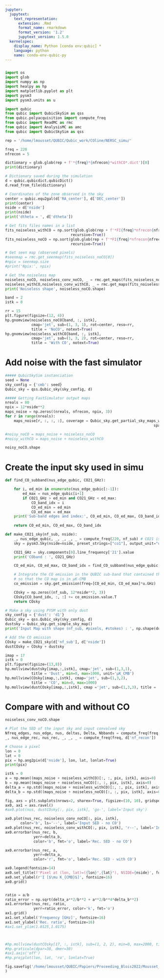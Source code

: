 ```yaml
---
jupyter:
  jupytext:
    text_representation:
      extension: .Rmd
      format_name: rmarkdown
      format_version: '1.2'
      jupytext_version: 1.5.0
  kernelspec:
    display_name: Python [conda env:qubic] *
    language: python
    name: conda-env-qubic-py
---
```


```python

```

```python
import os
import glob
import numpy as np
import healpy as hp
import matplotlib.pyplot as plt
import pysm3
import pysm3.units as u

import qubic
from qubic import QubicSkySim as qss
from qubic.polyacquisition import compute_freq
from qubic import ReadMC as rmc
from qubic import AnalysisMC as amc
from qubic import QubicSkySim as qss
```

```python
rep = '/home/lmousset/QUBIC/Qubic_work/COline/NERSC_simu/'

freq = 220
nfrecon = 5

dictionary = glob.glob(rep + f'*{freq}*{nfrecon}*withCO*.dict')[0]
print(dictionary)

# Dictionary saved during the simulation
d = qubic.qubicdict.qubicDict()
d.read_from_file(dictionary)

# Coordinates of the zone observed in the sky
center = qubic.equ2gal(d['RA_center'], d['DEC_center'])
print(center)
nside = d['nside']
print(nside)
print('dtheta = ', d['dtheta'])

# Get fits files names in a list
fits_noiseless_withCO = np.sort(glob.glob(rep + f'*FI{freq}*nfrecon{nfrecon}*withCO*_noiselessTrue*.fits', 
                              recursive=True))
fits_noiseless_noCO = np.sort(glob.glob(rep + f'*FI{freq}*nfrecon{nfrecon}*noCO*_noiselessTrue*.fits', 
                              recursive=True))

# Get seen map (observed pixels)
#seenmap = rmc.get_seenmap(fits_noiseless_noCO[0])
#npix = seenmap.size
#print('Npix:', npix)
```

```python
# Get the noiseless map
noiseless_noCO, noiseless_conv_noCO, _ = rmc.get_maps(fits_noiseless_noCO[0])
noiseless_withCO,noiseless_conv_withCO, _ = rmc.get_maps(fits_noiseless_withCO[0])
print('Noiseless shape', noiseless_noCO.shape)

```

```python
band = 2
istk = 0

rr = 15
plt.figure(figsize=(12, 4))
hp.gnomview(noiseless_noCO[band, :, istk], 
            cmap='jet', sub=(1, 3, 1), rot=center, reso=rr,
            title = 'NoCO', notext=True)
hp.gnomview(noiseless_withCO[band, :, istk], 
            cmap='jet', sub=(1, 3, 2), rot=center, reso=rr,
            title = 'With CO', notext=True)
```

# Add noise with the fast simulator

```python
##### QubicSkySim instanciation
seed = None
sky_config = {'cmb': seed}
Qubic_sky = qss.Qubic_sky(sky_config, d)

##### Getting FastSimulator output maps
nreals = 80
npix = 12*nside**2
maps_noise = np.zeros((nreals, nfrecon, npix, 3))
for r in range(nreals):
    maps_noise[r, :, :, :], coverage = Qubic_sky.get_partial_sky_maps_withnoise(noise_only=True, 
                                                                    spatial_noise=False)     

```

```python
#noisy_noCO = maps_noise + noiseless_noCO
#noisy_withCO = maps_noise + noiseless_withCO
```

```python
noisy_noCO.shape
```

# Create the input sky used in simu

```python
def find_CO_subband(nus_edge_qubic, CO21_GHz):

    for i, ed_min in enumerate(nus_edge_qubic[:-1]):
        ed_max = nus_edge_qubic[i+1]
        if CO21_GHz > ed_min and CO21_GHz < ed_max:
            CO_band_idx = i
            CO_ed_min = ed_min
            CO_ed_max = ed_max
    print('Sub-band edges and index:', CO_ed_min, CO_ed_max, CO_band_idx)
            
    return CO_ed_min, CO_ed_max, CO_band_idx

def make_CO21_sky(nf_sub, nside):
    _, nus_edge_qubic, _, _, _, _ = compute_freq(220, nf_sub) # CO21 is contained in the 220GHz focal plane
    sky = pysm3.Sky(nside=nside, preset_strings=["co1"], output_unit="uK_CMB")

    CO21_GHz = sky.components[0].line_frequency['21'].value
    print('COband : ', CO21_GHz)

    CO_ed_min, CO_ed_max, CO_band_idx = find_CO_subband(nus_edge_qubic, CO21_GHz)

    # Integrate the CO emission in the QUBIC sub-band that contained the CO line 
    # so that the CO map is in µK-CMB
    co_emission = sky.get_emission(freq=[CO_ed_min, CO_ed_max]*u.GHz)

    COsky = np.zeros((nf_sub, 12*nside**2, 3))
    COsky[CO_band_idx, :, :] += co_emission.value.T
    return COsky
```

```python
# Make a sky using PYSM with only dust
sky_config = {'dust': 'd1'}
Qubic_sky = qss.Qubic_sky(sky_config, d)
dustsky = Qubic_sky.get_simple_sky_map()
print('Input Map with shape (nf_sub, #pixels, #stokes) : ', np.shape(dustsky))

# Add the CO emission
COsky = make_CO21_sky(d['nf_sub'], d['nside'])
dustCOsky = COsky + dustsky
```

```python
imap = 17
istk = 0
plt.figure(figsize=(13,8))
hp.mollview(dustsky[imap,:,istk], cmap='jet', sub=(1,3,1),
            title = 'Dust', min=0, max=1000, unit='µK_CMB')
hp.mollview(COsky[imap,:,istk], cmap='jet', sub=(1,3,2),
            title = 'CO', min=0, max=1000)
hp.mollview(dustCOsky[imap,:,istk], cmap ='jet', sub=(1,3,3), title = 'dust + CO', min=0, max=1000)
```

# Compare with and without CO

```python
noiseless_conv_noCO.shape
```

```python
# Plot the SED of the input sky and input convolved sky
Nfreq_edges, nus_edge, nus, deltas, Delta, Nbbands = compute_freq(freq, d['nf_sub'])
_, nus_edge_rec, nus_rec, _, _, _ = compute_freq(freq, d['nf_recon'])

# Choose a pixel
lon = 0
lat = 0
pix = hp.ang2pix(d['nside'], lon, lat, lonlat=True)
print(pix)

istk = 0
a = np.mean((maps_noise + noiseless_withCO)[:, :, pix, istk], axis=0)
b = np.mean((maps_noise + noiseless_noCO)[:, :, pix, istk], axis=0)
delta_a = np.std((maps_noise + noiseless_withCO)[:, :, pix, istk], axis=0)/np.sqrt(nreals)
delta_b = np.std((maps_noise + noiseless_noCO)[:, :, pix, istk], axis=0)/np.sqrt(nreals)

fig, axs = plt.subplots(nrows=2, sharex=True, figsize=(10, 10), gridspec_kw={'height_ratios': [1.2, 1], 'hspace': 0})
ax0, ax1 = axs.ravel()
#ax0.plot(nus, dustCOsky[:, pix, istk], 'go-', label='Input sky')

ax0.plot(nus_rec, noiseless_conv_noCO[:, pix, istk],
       color='b', ls='--', label='Input SED - no CO')
ax0.plot(nus_rec, noiseless_conv_withCO[:, pix, istk], 'r--', label='Input SED - with CO')
ax0.errorbar(nus_rec, b,
             yerr=delta_b,
             color='b', fmt='o', label='Rec. SED - no CO')

ax0.errorbar(nus_rec, a,
             yerr=delta_a,
             color='r', fmt='o', label='Rec. SED - with CO')

ax0.legend(fontsize=14)
ax0.set_title(f'Pixel at (lon, lat)=({lon}°,{lat}°), NSIDE={nside}', fontsize=16)
ax0.set_ylabel(r'I [$\mu K_{CMB}$]', fontsize=16)
ax0.grid()


ratio = a/b
ratio_error = np.sqrt(delta_a**2/b**2 + a**2/b**4*delta_b**2)
ax1.errorbar(nus_rec, ratio,
             yerr=ratio_error, color='k', fmt='o')
ax1.grid()
ax1.set_xlabel('Frequency [GHz]', fontsize=16)
ax1.set_ylabel('Rec. ratio', fontsize=16)
#ax1.set_ylim(1.0125,1.0175)



#hp.mollview(dustCOsky[17, :, istk], sub=(1, 2, 2), min=0, max=2000, title='Pixel chosen')
#hp.graticule(dpar=30, dmer=30)
#ax1.axis('off')
#hp.projplot(lon, lat, 'ro', lonlat=True)
```

```python
fig.savefig('/home/lmousset/QUBIC/Papiers/Proceeding_Blois2022/Mousset_Proceeding_Blois2022/figures/CO_line.pdf'
)
```

```python

```

```python

```
